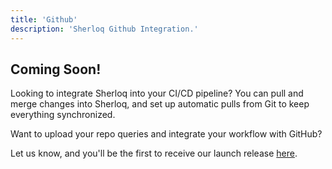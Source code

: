 ```yaml
---
title: 'Github'
description: 'Sherloq Github Integration.'
---
```


## Coming Soon!

Looking to integrate Sherloq into your CI/CD pipeline? You can pull and merge changes into Sherloq, and set up automatic pulls from Git to keep everything synchronized.

Want to upload your repo queries and integrate your workflow with GitHub?

Let us know, and you'll be the first to receive our launch release [here](https://tally.so/r/wb4dYg).